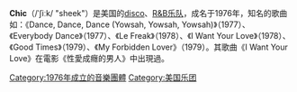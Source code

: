 {{Infobox musical artist  
| name                = Chic
| image               = Chicgf.JPG
| caption             = Chic在{{link-en|GuilFest|GuilFest}}中表演
| Background          = group_or_band
| Origin              = [[美国|美国]][[纽约市|纽约市]]
| Genre               = [[R&B|R&B]]、[[灵魂音乐|灵魂音乐]]、[[Disco|Disco]]、[[疯克摇滚|疯克摇滚]] (早期)
| Years_active        = 1976年–1983年<br />1990年–1992年<br />1996年<br />1998年至今
| Label               = [[Buddah_Records|Buddah Records]]<br>[[Atlantic_Records|Atlantic Records]]<br>[[Warner_Bros._Records|Warner Bros. Records]]<br>[[Sumthing_Else|Sumthing Else]]
| Associated_acts     = [[Sister_Sledge|Sister Sledge]]<br>[[Diana_Ross|Diana Ross]]<br>[[Sheila_B._Devotion|Sheila B. Devotion]]<br>[[Debbie_Harry|Deborah Harry]]<br>[[Luther_Vandross|Luther Vandross]]<br>[[Carly_Simon|Carly Simon]]<br>[[The_Honeydrippers|The Honeydrippers]]<br>Power Station
| URL                 = 
| Current_members     = [[Nile_Rodgers|Nile Rodgers]]<br />[[Sylver_Logan_Sharp|Sylver Logan Sharp]]<br />Jessica Wagner<br />Richard Hilton<br />Jerry Barnes<br />[[Omar_Hakim|Omar Hakim]]<br />Bill Holloman<br />Cherie Mitchell<br />Gerardo Velez<br />Curt Ramm
| Past_members        = [[Bernard_Edwards|Bernard Edwards]]<br />Alfa Anderson<br />Luci Martin<br />[[Tony_Thompson|Tony Thompson]]<br />[[Norma_Jean_Wright|Norma Jean Wright]]<br /> Fonzi Thornton<br />[[Robert_Sabino|Robert Sabino]]<br />Raymond Jones<br />[[Nathaniel_S._Hardy,_Jr.|Nathaniel S. Hardy, Jr.]]<br />Andy Schwartz<br />Sammy Figueroa<br />Michelle Cobbs<br />[[Jill_Jones|Jill Jones]]<br > Karen Milne<br />Marianne Carroll<br />Cheryl Hong<br />Karen Karlsrud<br />Valerie Haywood
| Notable_instruments = 
}}

'''Chic'''（/ˈʃiːk/ "sheek"）是美国的[[disco|disco]]、[[R&B|R&B]][[乐队|乐队]]，成名于1976年，知名的歌曲如：《Dance, Dance, Dance (Yowsah, Yowsah, Yowsah)》（1977）、《Everybody Dance》（1977）、《Le Freak》（1978）、《I Want Your Love》（1978）、《Good Times》（1979）、《My Forbidden Lover》（1979）。其歌曲《I Want Your Love》在電影《性愛成癮的男人》中出現過。

{{Authority control}}
[[Category:1976年成立的音樂團體|Category:1976年成立的音樂團體]]
[[Category:美国乐团|Category:美国乐团]]
{{band-stub}}